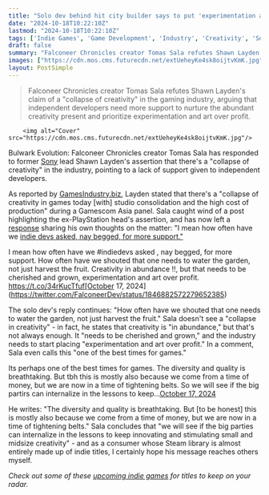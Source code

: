 ```yaml
---
title: "Solo dev behind hit city builder says to put 'experimentation and art over profit' in response to ex-PlayStation CEO saying there's a 'collapse of creativity' in games"
date: "2024-10-18T10:22:10Z"
lastmod: "2024-10-18T10:22:10Z"
tags: ['Indie Games', 'Game Development', 'Industry', 'Creativity', 'Sony', 'PlayStation', 'Falconeer Chronicles', 'Shawn Layden']
draft: false
summary: "Falconeer Chronicles creator Tomas Sala refutes Shawn Layden's claim of a 'collapse of creativity' in the gaming industry, arguing that independent developers need more support to nurture the abundant creativity present and prioritize experimentation and art over profit."
images: ["https://cdn.mos.cms.futurecdn.net/extUeheyKe4sk8oijtvKmK.jpg"]
layout: PostSimple
---
```

> Falconeer Chronicles creator Tomas Sala refutes Shawn Layden's claim of a "collapse of creativity" in the gaming industry, arguing that independent developers need more support to nurture the abundant creativity present and prioritize experimentation and art over profit.


        <img alt="Cover" src="https://cdn.mos.cms.futurecdn.net/extUeheyKe4sk8oijtvKmK.jpg"/>
        
Bulwark Evolution: Falconeer Chronicles creator Tomas Sala has responded to former [<u>Sony</u>](https://www.gamesradar.com/tag/sony/) lead Shawn Layden's assertion that there's a "collapse of creativity" in the industry, pointing to a lack of support given to independent developers.

As reported by [<u>GamesIndustry.biz</u>](https://www.gamesindustry.biz/shawn-layden-aa-is-gone-and-thats-a-threat-to-the-ecosystem-going-forward), Layden stated that there's a "collapse of creativity in games today [with] studio consolidation and the high cost of production" during a Gamescom Asia panel. Sala caught wind of a post highlighting the ex-PlayStation head's assertion, and has now left a [<u>response</u>](https://x.com/FalconeerDev/status/1846882572279652385) sharing his own thoughts on the matter: "I mean how often have we [indie devs asked, nay begged, for more support."](https://www.gamesradar.com/games/city-builder/solo-indie-dev-behind-hit-city-builder-says-devs-should-have-more-room-for-failure-because-your-first-game-always-fails-and-their-10th-game-might-be-the-next-aaa-studio/)

I mean how often have we #indiedevs asked , nay begged, for more support. How often have we shouted that one needs to water the garden, not just harvest the fruit. Creativity in abundance !!, but that needs to be cherished and grown, experimentation and art over profit. https://t.co/34rKucTfuf[October 17, 2024](https://twitter.com/FalconeerDev/status/1846882572279652385)

The solo dev's reply continues: "How often have we shouted that one needs to water the garden, not just harvest the fruit." Sala doesn't see a "collapse in creativity" - in fact, he states that creativity is "in abundance," but that's not always enough. It "needs to be cherished and grown," and the industry needs to start placing "experimentation and art over profit." In a comment, Sala even calls this "one of the best times for games."

Its perhaps one of the best times for games. The diversity and quality is breathtaking. But tbh this is mostly also because we come from a time of money, but we are now in a time of tightening belts. So we will see if the big partirs can internalize in the lessons to keep…[October 17, 2024](https://twitter.com/FalconeerDev/status/1846894755239649681)

He writes: "The diversity and quality is breathtaking. But [to be honest] this is mostly also because we come from a time of money, but we are now in a time of tightening belts." Sala concludes that "we will see if the big parties can internalize in the lessons to keep innovating and stimulating small and midsize creativity" - and as a consumer whose Steam library is almost entirely made up of indie titles, I certainly hope his message reaches others myself.

*Check out some of these *[<u><em>upcoming indie games</em></u>](https://www.gamesradar.com/upcoming-indie-games/)* for titles to keep on your radar.*
        
